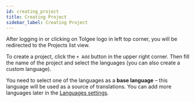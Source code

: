 ```yaml
---
id: creating_project
title: Creating Project
sidebar_label: Creating Project
---
```



After logging in or clicking on Tolgee logo in left top corner, you will be redirected to the Projects list view.

To create a project, click the `+ Add` button in the upper right corner. Then fill the name of the project and select the languages (you can also create a custom language).

You need to select one of the languages as a **base language** – this language will be used as a source of translations. You can add more languages later in the [Languages settings](/platform/projects_and_organizations/languages#editing-languages).

<ScreenRecording>
  <source src="/create-project.mov" />
</ScreenRecording>
